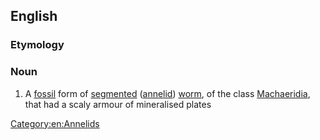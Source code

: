 ==English==

===Etymology===
{{m|mul|Machaeridia}} {{suffix|en||ian}}

===Noun===
{{en-noun}}

# {{lb|en|paleontology}} A [[fossil]] form of [[segmented]] ([[annelid]]) [[worm]], of the class [[Machaeridia]], that had a scaly armour of mineralised plates

[[Category:en:Annelids]]